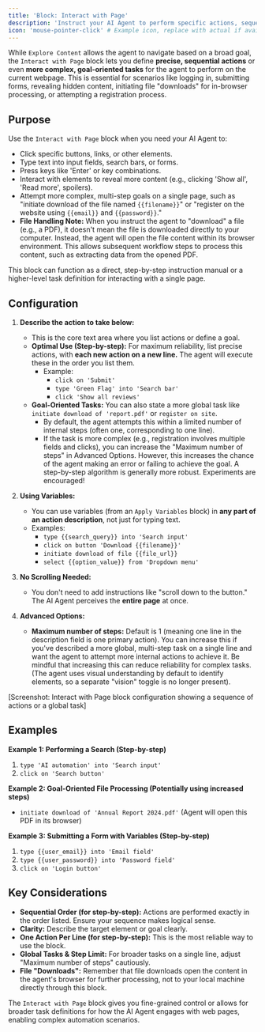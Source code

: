```yaml
---
title: 'Block: Interact with Page'
description: 'Instruct your AI Agent to perform specific actions, sequences, or even goal-oriented tasks on a webpage.'
icon: 'mouse-pointer-click' # Example icon, replace with actual if available
---
```


While `Explore Content` allows the agent to navigate based on a broad goal, the `Interact with Page` block lets you define **precise, sequential actions** or even **more complex, goal-oriented tasks** for the agent to perform on the current webpage. This is essential for scenarios like logging in, submitting forms, revealing hidden content, initiating file "downloads" for in-browser processing, or attempting a registration process.

## Purpose

Use the `Interact with Page` block when you need your AI Agent to:

* Click specific buttons, links, or other elements.
* Type text into input fields, search bars, or forms.
* Press keys like 'Enter' or key combinations.
* Interact with elements to reveal more content (e.g., clicking 'Show all', 'Read more', spoilers).
* Attempt more complex, multi-step goals on a single page, such as "initiate download of the file named `{{filename}}`" or "register on the website using `{{email}}` and `{{password}}`."
* **File Handling Note:** When you instruct the agent to "download" a file (e.g., a PDF), it doesn't mean the file is downloaded directly to your computer. Instead, the agent will open the file content within its browser environment. This allows subsequent workflow steps to process this content, such as extracting data from the opened PDF.

This block can function as a direct, step-by-step instruction manual or a higher-level task definition for interacting with a single page.

## Configuration

1.  **Describe the action to take below:**
    * This is the core text area where you list actions or define a goal.
    * **Optimal Use (Step-by-step):** For maximum reliability, list precise actions, with **each new action on a new line.** The agent will execute these in the order you list them.
        * Example:
            * `click on 'Submit'`
            * `type 'Green Flag' into 'Search bar'`
            * `click 'Show all reviews'`
    * **Goal-Oriented Tasks:** You can also state a more global task like `initiate download of 'report.pdf'` or `register on site`.
        * By default, the agent attempts this within a limited number of internal steps (often one, corresponding to one line).
        * If the task is more complex (e.g., registration involves multiple fields and clicks), you can increase the "Maximum number of steps" in Advanced Options. However, this increases the chance of the agent making an error or failing to achieve the goal. A step-by-step algorithm is generally more robust. Experiments are encouraged!

2.  **Using Variables:**
    * You can use variables (from an `Apply Variables` block) in **any part of an action description**, not just for typing text.
    * Examples:
        * `type {{search_query}} into 'Search input'`
        * `click on button 'Download {{filename}}'`
        * `initiate download of file {{file_url}}`
        * `select {{option_value}} from 'Dropdown menu'`

3.  **No Scrolling Needed:**
    * You don't need to add instructions like "scroll down to the button." The AI Agent perceives the **entire page** at once.

4.  **Advanced Options:**
    * **Maximum number of steps:** Default is 1 (meaning one line in the description field is one primary action). You can increase this if you've described a more global, multi-step task on a single line and want the agent to attempt more internal actions to achieve it. Be mindful that increasing this can reduce reliability for complex tasks. (The agent uses visual understanding by default to identify elements, so a separate "vision" toggle is no longer present).

[Screenshot: Interact with Page block configuration showing a sequence of actions or a global task]

## Examples

**Example 1: Performing a Search (Step-by-step)**

1.  `type 'AI automation' into 'Search input'`
2.  `click on 'Search button'`

**Example 2: Goal-Oriented File Processing (Potentially using increased steps)**

* `initiate download of 'Annual Report 2024.pdf'` (Agent will open this PDF in its browser)

**Example 3: Submitting a Form with Variables (Step-by-step)**

1.  `type {{user_email}} into 'Email field'`
2.  `type {{user_password}} into 'Password field'`
3.  `click on 'Login button'`

## Key Considerations

* **Sequential Order (for step-by-step):** Actions are performed exactly in the order listed. Ensure your sequence makes logical sense.
* **Clarity:** Describe the target element or goal clearly.
* **One Action Per Line (for step-by-step):** This is the most reliable way to use the block.
* **Global Tasks & Step Limit:** For broader tasks on a single line, adjust "Maximum number of steps" cautiously.
* **File "Downloads":** Remember that file downloads open the content in the agent's browser for further processing, not to your local machine directly through this block.

The `Interact with Page` block gives you fine-grained control or allows for broader task definitions for how the AI Agent engages with web pages, enabling complex automation scenarios.
